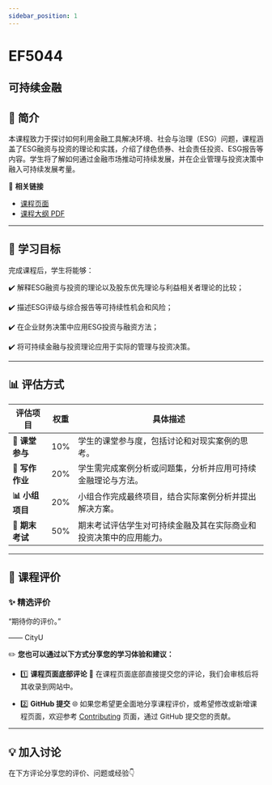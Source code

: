 ```yaml
---
sidebar_position: 1
---
```


# EF5044
## 可持续金融

## **📘 简介**
本课程致力于探讨如何利用金融工具解决环境、社会与治理（ESG）问题，课程涵盖了ESG融资与投资的理论和实践，介绍了绿色债券、社会责任投资、ESG报告等内容。学生将了解如何通过金融市场推动可持续发展，并在企业管理与投资决策中融入可持续发展考量。

🔗 **相关链接**
- [课程页面](https://www.cityu.edu.hk/catalogue/pg/202425/course/EF5044.htm)
- [课程大纲 PDF](https://www.cityu.edu.hk/catalogue/pg/202425/course/EF5044.pdf)

---

## **🎯 学习目标**

完成课程后，学生将能够：

✔️ 解释ESG融资与投资的理论以及股东优先理论与利益相关者理论的比较；

✔️ 描述ESG评级与综合报告等可持续性机会和风险；

✔️ 在企业财务决策中应用ESG投资与融资方法；

✔️ 将可持续金融与投资理论应用于实际的管理与投资决策。

---

## **📊 评估方式**

| **评估项目**          | **权重** | **具体描述**                                                                                       |
|----------------------|---------|---------------------------------------------------------------------------------------------------|
| **📄 课堂参与**       | 10%     | 学生的课堂参与度，包括讨论和对现实案例的思考。                                                    |
| **📝 写作作业**       | 20%     | 学生需完成案例分析或问题集，分析并应用可持续金融理论与方法。                                        |
| **📊 小组项目**       | 20%     | 小组合作完成最终项目，结合实际案例分析并提出解决方案。                                              |
| **📝 期末考试**       | 50%     | 期末考试评估学生对可持续金融及其在实际商业和投资决策中的应用能力。                                 |

---

## **💬 课程评价**

### ✨ **精选评价**
<div className={commentStyles.commentBox}>
    <p className={commentStyles.commentText}>
        “期待你的评价。”
    </p>
    <p className={commentStyles.commentAuthor}>—— CityU</p>
</div>

✏️ **您也可以通过以下方式分享您的学习体验和建议：**

- 1️⃣ **课程页面底部评论**
💬 在课程页面底部直接提交您的评论，我们会审核后将其收录到网站中。

- 2️⃣ **GitHub 提交**
🌐 如果您希望更全面地分享课程评价，或希望修改或新增课程页面，欢迎参考 [Contributing](https://penjc.github.io/CityU/contributing) 页面，通过 GitHub 提交您的贡献。



---

## **💡 加入讨论**

在下方评论分享您的评价、问题或经验👇
<Utterances />
